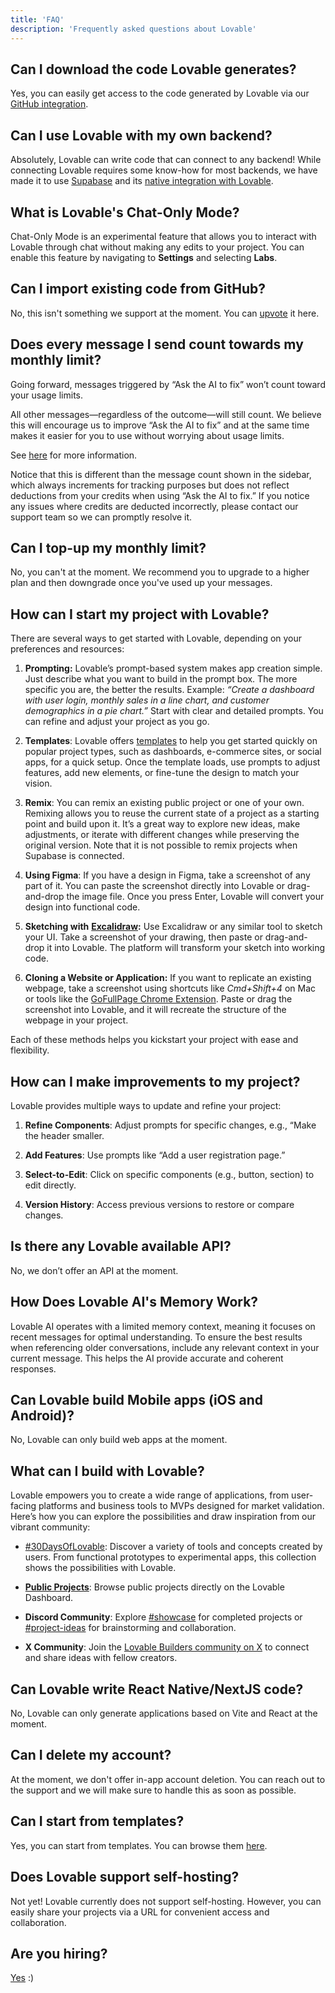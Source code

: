 ```yaml
---
title: 'FAQ'
description: 'Frequently asked questions about Lovable'
---
```


## Can I download the code Lovable generates?

Yes, you can easily get access to the code generated by Lovable via our [GitHub integration](/integrations/git-integration).

## Can I use Lovable with my own backend?

Absolutely, Lovable can write code that can connect to any backend! While connecting Lovable requires some know-how for most backends, we have made it to use [Supabase](https://supabase.com/) and its [native integration with Lovable](integrations/supabase).

## What is Lovable's Chat-Only Mode?

Chat-Only Mode is an experimental feature that allows you to interact with Lovable through chat without making any edits to your project. You can enable this feature by navigating to **Settings** and selecting **Labs**.

## Can I import existing code from GitHub?

No, this isn't something we support at the moment. You can [upvote](https://feedback.lovable.dev/p/have-the-possibility-to-import-an-existing-github-project) it here.

## Does every message I send count towards my monthly limit?

Going forward, messages triggered by “Ask the AI to fix” won’t count toward your usage limits.

All other messages—regardless of the outcome—will still count. We believe this will encourage us to improve “Ask the AI to fix” and at the same time makes it easier for you to use without worrying about usage limits.&#x20;

See [here](/user-guides/messaging-limits) for more information.

Notice that this is different than the message count shown in the sidebar, which always increments for tracking purposes but does not reflect deductions from your credits when using “Ask the AI to fix.” If you notice any issues where credits are deducted incorrectly, please contact our support team so we can promptly resolve it.

## Can I top-up my monthly limit?

No, you can't at the moment. We recommend you to upgrade to a higher plan and then downgrade once you've used up your messages.

## How can I start my project with Lovable?

There are several ways to get started with Lovable, depending on your preferences and resources:

1. **Prompting:** Lovable’s prompt-based system makes app creation simple. Just describe what you want to build in the prompt box. The more specific you are, the better the results. Example: *“Create a dashboard with user login, monthly sales in a line chart, and customer demographics in a pie chart.”* Start with clear and detailed prompts. You can refine and adjust your project as you go.

2. **Templates**: Lovable offers [templates](https://lovable.dev/templates) to help you get started quickly on popular project types, such as dashboards, e-commerce sites, or social apps, for a quick setup. Once the template loads, use prompts to adjust features, add new elements, or fine-tune the design to match your vision.

3. **Remix**: You can remix an existing public project or one of your own. Remixing allows you to reuse the current state of a project as a starting point and build upon it. It’s a great way to explore new ideas, make adjustments, or iterate with different changes while preserving the original version. Note that it is not possible to remix projects when Supabase is connected.

4. **Using Figma**: If you have a design in Figma, take a screenshot of any part of it. You can paste the screenshot directly into Lovable or drag-and-drop the image file. Once you press Enter, Lovable will convert your design into functional code.

5. **Sketching with** [**Excalidraw**](https://github.com/excalidraw/excalidraw)**:** Use Excalidraw or any similar tool to sketch your UI. Take a screenshot of your drawing, then paste or drag-and-drop it into Lovable. The platform will transform your sketch into working code.

6. **Cloning a Website or Application:** If you want to replicate an existing webpage, take a screenshot using shortcuts like *Cmd+Shift+4* on Mac or tools like the [GoFullPage Chrome Extension](https://chromewebstore.google.com/detail/gofullpage-full-page-scre/fdpohaocaechififmbbbbbknoalclacl). Paste or drag the screenshot into Lovable, and it will recreate the structure of the webpage in your project.

Each of these methods helps you kickstart your project with ease and flexibility.

## How can I make improvements to my project?

Lovable provides multiple ways to update and refine your project:

1. **Refine Components**: Adjust prompts for specific changes, e.g., “Make the header smaller.

2. **Add Features**: Use prompts like “Add a user registration page.”

3. **Select-to-Edit**: Click on specific components (e.g., button, section) to edit directly.

4. **Version History**: Access previous versions to restore or compare changes.

## Is there any Lovable available API?

No, we don’t offer an API at the moment.

## How Does Lovable AI's Memory Work?

Lovable AI operates with a limited memory context, meaning it focuses on recent messages for optimal understanding. To ensure the best results when referencing older conversations, include any relevant context in your current message. This helps the AI provide accurate and coherent responses.

## Can Lovable build Mobile apps (iOS and Android)?

No, Lovable can only build web apps at the moment.&#x20;

## What can I build with Lovable?&#x20;

Lovable empowers you to create a wide range of applications, from user-facing platforms and business tools to MVPs designed for market validation. Here’s how you can explore the possibilities and draw inspiration from our vibrant community:

* [#30DaysOfLovable](https://gptengineer.app/projects/66425a6d-6ac0-4b08-a1e6-62708d21531e): Discover a variety of tools and concepts created by users. From functional prototypes to experimental apps, this collection shows the possibilities with Lovable.

* [**Public Projects**](https://lovable.dev/): Browse public projects directly on the Lovable Dashboard.

* **Discord Community**: Explore [#showcase](https://discord.com/channels/1119885301872070706/1192445126937686027) for completed projects or [#project-ideas](#project-ideas) for brainstorming and collaboration.

* **X Community**: Join the [Lovable Builders community on X](https://x.com/i/communities/1858851338257572046) to connect and share ideas with fellow creators.

## Can Lovable write React Native/NextJS code?

No, Lovable can only generate applications based on Vite and React at the moment.

## Can I delete my account?&#x20;

At the moment, we don't offer in-app account deletion. You can reach out to the support and we will make sure to handle this as soon as possible.

## Can I start from templates?

Yes, you can start from templates. You can browse them [here](https://lovable.dev/templates).

## Does Lovable support self-hosting?&#x20;

Not yet! Lovable currently does not support self-hosting. However, you can easily share your projects via a URL for convenient access and collaboration.

## Are you hiring?

[Yes](https://lovable.dev/careers) :)